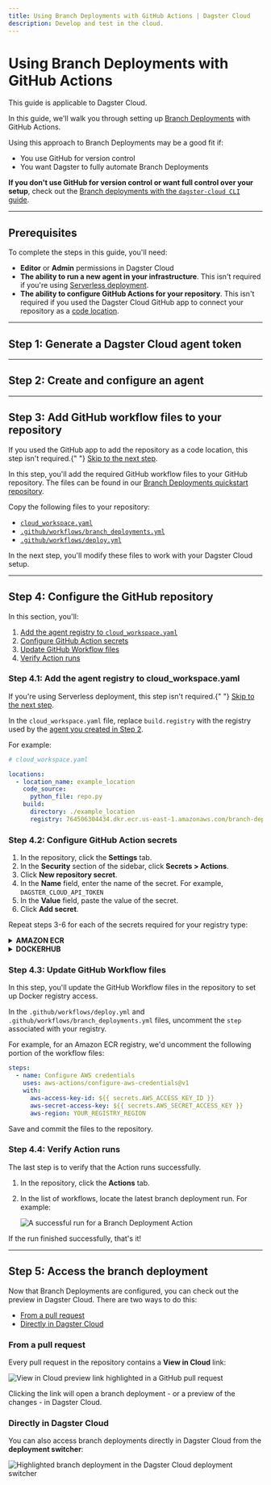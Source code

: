 ```yaml
---
title: Using Branch Deployments with GitHub Actions | Dagster Cloud
description: Develop and test in the cloud.
---
```


# Using Branch Deployments with GitHub Actions

<Note>This guide is applicable to Dagster Cloud.</Note>

In this guide, we'll walk you through setting up [Branch Deployments](/dagster-cloud/developing-testing/branch-deployments) with GitHub Actions.

Using this approach to Branch Deployments may be a good fit if:

- You use GitHub for version control
- You want Dagster to fully automate Branch Deployments

**If you don't use GitHub for version control or want full control over your setup**, check out the [Branch deployments with the `dagster-cloud CLI` guide](/dagster-cloud/developing-testing/branch-deployments/using-branch-deployments).

---

## Prerequisites

To complete the steps in this guide, you'll need:

- **Editor** or **Admin** permissions in Dagster Cloud
- **The ability to run a new agent in your infrastructure**. This isn't required if you're using [Serverless deployment](/dagster-cloud/deployment/serverless).
- **The ability to configure GitHub Actions for your repository**. This isn't required if you used the Dagster Cloud GitHub app to connect your repository as a [code location](/dagster-cloud/developing-testing/code-locations).

---

## Step 1: Generate a Dagster Cloud agent token

<GenerateAgentToken />

---

## Step 2: Create and configure an agent

<BDCreateConfigureAgent />

---

## Step 3: Add GitHub workflow files to your repository

<Note>
  If you used the GitHub app to add the repository as a code location, this step
  isn't required.{" "}
  <a href="#step-4-configure-the-github-repository">Skip to the next step</a>.
</Note>

In this step, you'll add the required GitHub workflow files to your GitHub repository. The files can be found in our [Branch Deployments quickstart repository](https://github.com/dagster-io/dagster-cloud-branch-deployments-quickstart).

Copy the following files to your repository:

- [`cloud_workspace.yaml`](https://github.com/dagster-io/dagster-cloud-branch-deployments-quickstart/blob/main/cloud_workspace.yaml)
- [`.github/workflows/branch_deployments.yml`](https://github.com/dagster-io/dagster-cloud-branch-deployments-quickstart/blob/main/.github/workflows/branch_deployments.yml)
- [`.github/workflows/deploy.yml`](https://github.com/dagster-io/dagster-cloud-branch-deployments-quickstart/blob/main/.github/workflows/deploy.yml)

In the next step, you'll modify these files to work with your Dagster Cloud setup.

---

## Step 4: Configure the GitHub repository

In this section, you'll:

1. [Add the agent registry to `cloud_workspace.yaml`](#step-41-add-the-agent-registry-to-cloud_workspaceyaml)
2. [Configure GitHub Action secrets](#step-42-configure-github-action-secrets)
3. [Update GitHub Workflow files](#step-43-update-github-workflow-files)
4. [Verify Action runs](#step-44-verify-action-runs)

### Step 4.1: Add the agent registry to cloud_workspace.yaml

<Note>
  If you're using Serverless deployment, this step isn't required.{" "}
  <a href="#step-42-configure-github-action-secrets">Skip to the next step</a>.
</Note>

In the `cloud_workspace.yaml` file, replace `build.registry` with the registry used by the [agent you created in Step 2](#step-2-create-and-configure-an-agent).

For example:

```yaml
# cloud_workspace.yaml

locations:
  - location_name: example_location
    code_source:
      python_file: repo.py
    build:
      directory: ./example_location
      registry: 764506304434.dkr.ecr.us-east-1.amazonaws.com/branch-deployment-agent
```

### Step 4.2: Configure GitHub Action secrets

1. In the repository, click the **Settings** tab.
2. In the **Security** section of the sidebar, click **Secrets > Actions**.
3. Click **New repository secret**.
4. In the **Name** field, enter the name of the secret. For example, `DAGSTER_CLOUD_API_TOKEN`
5. In the **Value** field, paste the value of the secret.
6. Click **Add secret**.

Repeat steps 3-6 for each of the secrets required for your registry type:

<details>
  <summary><strong>AMAZON ECR</strong></summary>

- `DAGSTER_CLOUD_API_TOKEN` - The Dagster Cloud agent token you created in [Step 1](#step-1-generate-a-dagster-cloud-agent-token)
- `ORGANIZATION_ID` - Your Dagster Cloud organization ID
- `AWS_ACCESS_KEY` - The **Access key ID** of the AWS IAM user you created in [Step 2](#step-2-create-and-configure-an-agent)
- `AWS_SECRET_ACCESS_KEY` - The **Secret access key** of the AWS IAM user you created in [Step 2](#step-2-create-and-configure-an-agent)

The **Actions secrets** page should look like the following:

<Image
alt="Configured GitHub Actions secrets for an AWS ECR registry"
src="/images/dagster-cloud/developing-testing/branch-deployments/github-aws-ecr.png"
width={1091}
height={623}
/>

</details>

<details>
  <summary><strong>DOCKERHUB</strong></summary>

- `DAGSTER_CLOUD_API_TOKEN` - The Dagster Cloud agent token you created in [Step 1](#step-1-generate-a-dagster-cloud-agent-token)
- `ORGANIZATION_ID` - Your Dagster Cloud organization ID
- `DOCKERHUB_USERNAME` - Your DockerHub username
- `DOCKERHUB_TOKEN` - <!-- https://docs.docker.com/docker-hub/access-tokens/#create-an-access-token -->

The **Actions secrets** page should look like the following:

<Image
alt="Required GitHub Actions secrets for a DockerHub registry"
src="/images/dagster-cloud/developing-testing/branch-deployments/github-dockerhub.png"
width={790}
height={318}
/>

</details>

### Step 4.3: Update GitHub Workflow files

In this step, you'll update the GitHub Workflow files in the repository to set up Docker registry access.

In the `.github/workflows/deploy.yml` and `.github/workflows/branch_deployments.yml` files, uncomment the `step` associated with your registry.

For example, for an Amazon ECR registry, we'd uncomment the following portion of the workflow files:

```yaml
steps:
  - name: Configure AWS credentials
    uses: aws-actions/configure-aws-credentials@v1
    with:
      aws-access-key-id: ${{ secrets.AWS_ACCESS_KEY_ID }}
      aws-secret-access-key: ${{ secrets.AWS_SECRET_ACCESS_KEY }}
      aws-region: YOUR_REGISTRY_REGION
```

Save and commit the files to the repository.

### Step 4.4: Verify Action runs

The last step is to verify that the Action runs successfully.

1. In the repository, click the **Actions** tab.
2. In the list of workflows, locate the latest branch deployment run. For example:

   <Image
   alt="A successful run for a Branch Deployment Action"
   src="/images/dagster-cloud/developing-testing/branch-deployments/github-verify-run.png"
   width={1263}
   height={651}
   />

If the run finished successfully, that's it!

---

## Step 5: Access the branch deployment

Now that Branch Deployments are configured, you can check out the preview in Dagster Cloud. There are two ways to do this:

- [From a pull request](#from-a-pull-request)
- [Directly in Dagster Cloud](#directly-in-dagster-cloud)

### From a pull request

Every pull request in the repository contains a **View in Cloud** link:

<Image
alt="View in Cloud preview link highlighted in a GitHub pull request"
src="/images/dagster-cloud/developing-testing/branch-deployments/github-cloud-preview-link.png"
width={922}
height={521}
/>

Clicking the link will open a branch deployment - or a preview of the changes - in Dagster Cloud.

### Directly in Dagster Cloud

You can also access branch deployments directly in Dagster Cloud from the **deployment switcher**:

<Image
alt="Highlighted branch deployment in the Dagster Cloud deployment switcher"
src="/images/dagster-cloud/developing-testing/branch-deployments/dagit-deployment-switcher.png"
width={563}
height={311}
/>
